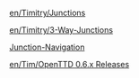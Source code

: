 [[en/Timitry/Junctions]]

[[en/Timitry/3-Way-Junctions]]

[[Template:en/Tim/Junctions|Junction-Navigation]]

[[en/Tim/OpenTTD 0.6.x Releases]]